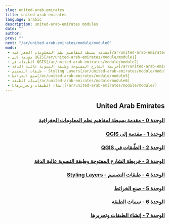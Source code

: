 ```yaml
---
slug: united-arab-emirates
title: united-arab-emirates
language: arabic
description: united-arab-emirates modules
date: ""
author:
prev: ""
next: "/ar/united-arab-emirates/module/module0"
mods:
 - مقدمة بسيطة لمفاهيم نظم المعلومات الجغرافية[/ar/united-arab-emirates/module/module0]
 - مقدمة إلى QGIS[/ar/united-arab-emirates/module/module1]
 - الطّبقات في QGIS[/ar/united-arab-emirates/module/module2]
 - خريطة الشارع المفتوحة وطبقة التسوية عالية الدقة[/ar/united-arab-emirates/module/module3]
 - طبقات التصميم - Styling Layers[/ar/united-arab-emirates/module/module4]
 - صنع الخرائط[/ar/united-arab-emirates/module/module5]
 - سمات الطبقة[/ar/united-arab-emirates/module/module6]
 - Lإنشاء الطبقات وتحريرها[/ar/united-arab-emirates/module/module7]
---
```


<div dir="rtl">

## United Arab Emirates

### [الوحدة 0 - مقدمة بسيطة لمفاهيم نظم المعلومات الجغرافية](/open-geodata-curriculum/ar/united-arab-emirates/module/module0)
### [الوحدة 1 - مقدمة إلى QGIS](/open-geodata-curriculum/ar/united-arab-emirates/module/module1)
### [الوحدة 2 - الطّبقات في QGIS](/open-geodata-curriculum/ar/united-arab-emirates/module/module2)
### [الوحدة 3 - خريطة الشارع المفتوحة وطبقة التسوية عالية الدقة](/open-geodata-curriculum/ar/united-arab-emirates/module/module3)
### [الوحدة 4 - طبقات التصميم - Styling Layers](/open-geodata-curriculum/ar/united-arab-emirates/module/module4)
### [الوحدة 5 - صنع الخرائط](/open-geodata-curriculum/ar/united-arab-emirates/module/module5)
### [الوحدة 6 - سمات الطبقة](/open-geodata-curriculum/ar/united-arab-emirates/module/module)
### [الوحدة 7 - إنشاء الطبقات وتحريرها](/open-geodata-curriculum/ar/united-arab-emirates/module/module7)


</div>